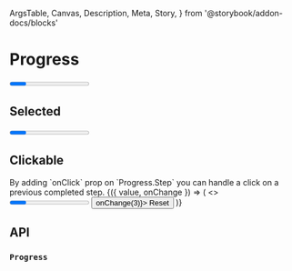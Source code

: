   ArgsTable,
  Canvas,
  Description,
  Meta,
  Story,
} from '@storybook/addon-docs/blocks'

<Meta title="Components/Progress" component={Progress} />

# Progress

<Canvas>
  <Story name="Basic">
    <Progress selected={1}>
      <Progress.Step title="Step 1" />
      <Progress.Step title="Step 2" />
      <Progress.Step title="Step 3" />
    </Progress>
  </Story>
</Canvas>

## Selected

<Canvas>
  <Story name="Selected">
    <Progress selected={2}>
      <Progress.Step title="Step 1" />
      <Progress.Step title="Step 2" />
      <Progress.Step title="Step 3" />
    </Progress>
  </Story>
</Canvas>

## Clickable

<Description>
  By adding `onClick` prop on `Progress.Step` you can handle a click on a
  previous completed step.
</Description>

<Canvas>
  <Story name="Clickable">
    <ControlValue value={3}>
      {({ value, onChange }) => (
        <>
          <Progress selected={value}>
            <Progress.Step onClick={onChange} title="Step 1" />
            <Progress.Step onClick={onChange} title="Step 2" />
            <Progress.Step onClick={onChange} title="Step 3" />
          </Progress>
          <Button mt={1} onClick={() => onChange(3)}>
            Reset
          </Button>
        </>
      )}
    </ControlValue>
  </Story>
</Canvas>

## API

### `Progress`

<ArgsTable of={Progress} />
